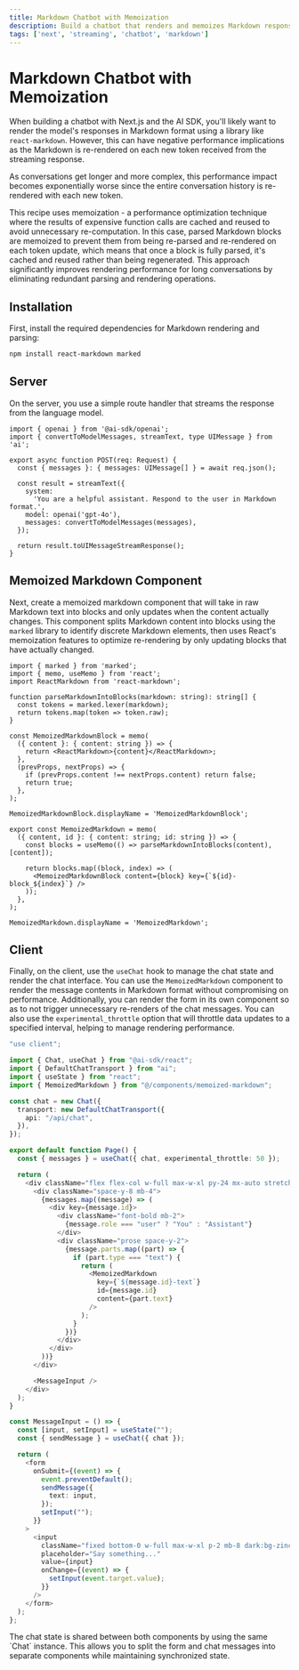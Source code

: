 ---
title: Markdown Chatbot with Memoization
description: Build a chatbot that renders and memoizes Markdown responses with Next.js and the AI SDK.
tags: ['next', 'streaming', 'chatbot', 'markdown']
---

# Markdown Chatbot with Memoization

When building a chatbot with Next.js and the AI SDK, you'll likely want to render the model's responses in Markdown format using a library like `react-markdown`. However, this can have negative performance implications as the Markdown is re-rendered on each new token received from the streaming response.

As conversations get longer and more complex, this performance impact becomes exponentially worse since the entire conversation history is re-rendered with each new token.

This recipe uses memoization - a performance optimization technique where the results of expensive function calls are cached and reused to avoid unnecessary re-computation. In this case, parsed Markdown blocks are memoized to prevent them from being re-parsed and re-rendered on each token update, which means that once a block is fully parsed, it's cached and reused rather than being regenerated. This approach significantly improves rendering performance for long conversations by eliminating redundant parsing and rendering operations.

## Installation

First, install the required dependencies for Markdown rendering and parsing:

```bash
npm install react-markdown marked
```

## Server

On the server, you use a simple route handler that streams the response from the language model.

```tsx filename='app/api/chat/route.ts'
import { openai } from '@ai-sdk/openai';
import { convertToModelMessages, streamText, type UIMessage } from 'ai';

export async function POST(req: Request) {
  const { messages }: { messages: UIMessage[] } = await req.json();

  const result = streamText({
    system:
      'You are a helpful assistant. Respond to the user in Markdown format.',
    model: openai('gpt-4o'),
    messages: convertToModelMessages(messages),
  });

  return result.toUIMessageStreamResponse();
}
```

## Memoized Markdown Component

Next, create a memoized markdown component that will take in raw Markdown text into blocks and only updates when the content actually changes. This component splits Markdown content into blocks using the `marked` library to identify discrete Markdown elements, then uses React's memoization features to optimize re-rendering by only updating blocks that have actually changed.

```tsx filename='components/memoized-markdown.tsx'
import { marked } from 'marked';
import { memo, useMemo } from 'react';
import ReactMarkdown from 'react-markdown';

function parseMarkdownIntoBlocks(markdown: string): string[] {
  const tokens = marked.lexer(markdown);
  return tokens.map(token => token.raw);
}

const MemoizedMarkdownBlock = memo(
  ({ content }: { content: string }) => {
    return <ReactMarkdown>{content}</ReactMarkdown>;
  },
  (prevProps, nextProps) => {
    if (prevProps.content !== nextProps.content) return false;
    return true;
  },
);

MemoizedMarkdownBlock.displayName = 'MemoizedMarkdownBlock';

export const MemoizedMarkdown = memo(
  ({ content, id }: { content: string; id: string }) => {
    const blocks = useMemo(() => parseMarkdownIntoBlocks(content), [content]);

    return blocks.map((block, index) => (
      <MemoizedMarkdownBlock content={block} key={`${id}-block_${index}`} />
    ));
  },
);

MemoizedMarkdown.displayName = 'MemoizedMarkdown';
```

## Client

Finally, on the client, use the `useChat` hook to manage the chat state and render the chat interface. You can use the `MemoizedMarkdown` component to render the message contents in Markdown format without compromising on performance. Additionally, you can render the form in its own component so as to not trigger unnecessary re-renders of the chat messages. You can also use the `experimental_throttle` option that will throttle data updates to a specified interval, helping to manage rendering performance.

```typescript filename='app/page.tsx'
"use client";

import { Chat, useChat } from "@ai-sdk/react";
import { DefaultChatTransport } from "ai";
import { useState } from "react";
import { MemoizedMarkdown } from "@/components/memoized-markdown";

const chat = new Chat({
  transport: new DefaultChatTransport({
    api: "/api/chat",
  }),
});

export default function Page() {
  const { messages } = useChat({ chat, experimental_throttle: 50 });

  return (
    <div className="flex flex-col w-full max-w-xl py-24 mx-auto stretch">
      <div className="space-y-8 mb-4">
        {messages.map((message) => (
          <div key={message.id}>
            <div className="font-bold mb-2">
              {message.role === "user" ? "You" : "Assistant"}
            </div>
            <div className="prose space-y-2">
              {message.parts.map((part) => {
                if (part.type === "text") {
                  return (
                    <MemoizedMarkdown
                      key={`${message.id}-text`}
                      id={message.id}
                      content={part.text}
                    />
                  );
                }
              })}
            </div>
          </div>
        ))}
      </div>

      <MessageInput />
    </div>
  );
}

const MessageInput = () => {
  const [input, setInput] = useState("");
  const { sendMessage } = useChat({ chat });

  return (
    <form
      onSubmit={(event) => {
        event.preventDefault();
        sendMessage({
          text: input,
        });
        setInput("");
      }}
    >
      <input
        className="fixed bottom-0 w-full max-w-xl p-2 mb-8 dark:bg-zinc-900 border border-zinc-300 dark:border-zinc-800 rounded shadow-xl"
        placeholder="Say something..."
        value={input}
        onChange={(event) => {
          setInput(event.target.value);
        }}
      />
    </form>
  );
};
```

<Note>
  The chat state is shared between both components by using the same `Chat`
  instance. This allows you to split the form and chat messages into separate
  components while maintaining synchronized state.
</Note>
